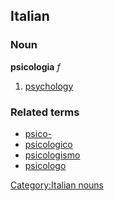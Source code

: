 ==Italian==
===Noun===
[[Category:Italian nouns]]
'''psicologia''' ''f''

# [[psychology]]

===Related terms===
*[[psico-]]
*[[psicologico]]
*[[psicologismo]]
*[[psicologo]]